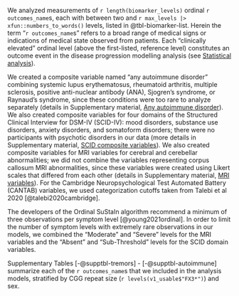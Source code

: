 We analyzed measurements of 
`r length(biomarker_levels)` ordinal `r outcomes_name`s,
each with 
between two and `r max_levels |> xfun::numbers_to_words()` levels, 
listed in @tbl-biomarker-list.
Herein the term "`r outcomes_name`s" refers to 
a broad range of medical signs 
or indications of medical state 
observed from patients.
Each "clinically elevated" ordinal level 
(above the first-listed, reference level) 
constitutes an outcome event 
in the disease progression modelling analysis 
(see [Statistical analysis](#sec-Statistical-analysis)).

We created a composite variable named "any autoimmune disorder" combining
systemic lupus erythematosus, 
rheumatoid arthritis, 
multiple sclerosis, 
positive anti-nuclear antibody (ANA), 
Sjogren's syndrome, 
or 
Raynaud's syndrome, 
<!-- and pulmonary fibrosis,  -->
since these conditions were too rare to analyze separately
(details in Supplementary material, 
[Any autoimmune disorder](#sec-any-autoimmune)).
We also created composite variables for four domains of 
the Structured Clinical Interview for DSM-IV (SCID-IV):
mood disorders, 
substance use disorders, 
anxiety disorders, and 
somatoform disorders;
there were no participants with psychotic disorders in our data
(more details in Supplementary material, 
[SCID composite variables](#sec-SCID-composites)).
We also created composite variables for 
MRI variables for cerebral and cerebellar abnormalities;
we did not combine the variables representing 
corpus callosum MRI abnormalities,
since these variables were created using 
Likert scales that differed from each other
(details in Supplementary material, [MRI variables](#sec-MRI-composites)).
For the Cambridge Neuropsychological Test Automated Battery (CANTAB) 
variables, we used categorization cutoffs taken from Talebi et al 2020
[@talebi2020cambridge].

The developers of the Ordinal SuStaIn algorithm
recommend a minimum of three observations per
symptom level [@young2021ordinal].
In order to limit the number of symptom levels 
with extremely rare observations in our models,
we combined the “Moderate” and “Severe” levels for the MRI variables 
and the “Absent” and “Sub-Threshold” levels for the SCID domain variables.

Supplementary Tables [-@supptbl-tremors] - [-@supptbl-autoimmune] 
summarize each of the `r outcomes_name`s 
that we included in the analysis models, 
stratified by 
CGG repeat size (`r levels(v1_usable$"FX3*")`) 
and 
sex.
